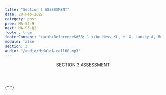 ```yaml
---
title: "Section 3 ASSESSMENT"
date: 20-Feb-2022
category: post
prev: MA-S3-9
next: MA-S3-Q2
footer: true
footerContent: "<p><b>Reference&#58; 1.</b> Hess KL, Hu X, Lansky A, Mermin J, Hall HI. Lifetime risk of a diagnosis of HIV infection in the United States. Ann Epidemiol. 2017;27(4):238-243. doi:10.1016/j.annepidem.2017.02.003</p>"
module: false
section: 3
audio: "/audio/ModuleA-cell60.mp3"
---
```


<Header>
  SECTION 3<span className="text-red"> ASSESSMENT</span>
</Header>

{" "}

<Quiz
  title="Which of the following communities are vulnerable to HIV?"
  options="Latino/a/x
  MSM
  Black
  All of the above"
  answer="3"
  response="Among males, the risk for HIV is >6x, 3x, and ~88x higher in Black, Latino/a/x, and MSM, compared to White men, respectively.<sup>1</sup>"
/>
